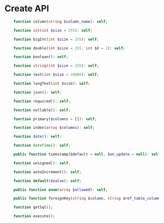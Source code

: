 # Create API

```php
	function column(string $column_name): self;

    function int(int $size = 255): self;

    function bigInt(int $size = 255): self;

    function double(int $size = 255, int $d = 2): self;

    function boolean(): self;

    function string(int $size = 255): self;

    function text(int $size = 10000): self;

    function longText(int $size): self;

	function json(): self;

    function required(): self;

	function nullable(): self;

    function primary($columns = []): self;

    function index(array $columns): self;

    function date(): self;

    function dateTime(): self;

	public function timestamp($default = null, $on_update = null): self;

    function unsigned(): self;

    function autoIncrement(): self;

    function default($value): self;

	public function enum(array $allowed): self;

    public function foreignKey(string $column, string $ref_table_column, string $on_delete = null): self;

    function getSql();

    function execute();
```
